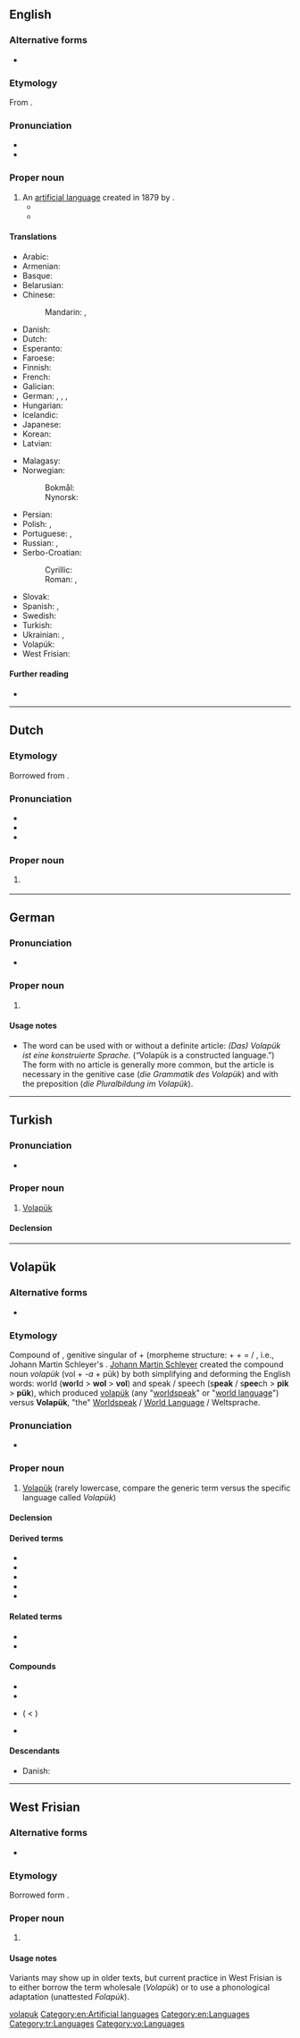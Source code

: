 {{also|volapuk|Volapuk|volapük}}
==English==
{{interwiktionary|code=vo}}
{{wikipedia}}

===Alternative forms===
* {{l|en|Volapuk}}

===Etymology===
From {{etyl|vo|en}} {{m|vo|Volapük}}.

===Pronunciation===
* {{IPA|/ˈvɒləˌpʊk/|lang=en}}
* {{hyphenation|Vo|la|pük|lang=en}}

===Proper noun===
{{en-proper noun}}

# An [[artificial language]] created in 1879 by {{w|Johann Martin Schleyer}}.
#* {{quote-journal|author=A. F. B. Crofton|date=1897-04|title=The Language of Crime|authorlink=s:Author:A. F. B. Crofton|url=https://en.wikisource.org/wiki/Popular_Science_Monthly/Volume_50/April_1897/The_Language_of_Crime|periodical=[[w:Popular Science Monthly|Popular Science Monthly]]|volume=50|page=834|passage=...some authors have claimed that the slang of the criminal was a kind of international language for thieves, a '''Volapük''' of crime.|issn=0161-7370|oclc=488612811}}
#* {{quote-book|year=2004|author=Steven Roger Fischer|title=A history of language|pageurl=http://books.google.com.br/books?id=5i1Ql7QQy0kC&pg=PA209#v=onepage&q&f=false|isbn=9781861890801|page=180|publisher=Reaktion Books|passage=The first practical constructed language was the south-west German Pastor Schleyer's '''Volapük''' from 1879; its complicated grammar and irregular vocabulary made learning difficult, however. The most successful has been Esperanto, devised by the Warsaw ophthalmologist Ludwig Zamenhof in 1887, that today can count some one million speakers.}}

====Translations====
{{trans-top|language}}
* Arabic: {{t|ar|فُولَابُوك|m|tr=fulabūk}}
* Armenian: {{t+|hy|վոլապյուկ|sc=Armn}}
* Basque: {{t+|eu|volapük}}
* Belarusian: {{t+|be|валапюк|m|tr=valapjúk}}
* Chinese:
*: Mandarin: {{t|cmn|沃拉普克語|sc=Hani}}, {{t|cmn|沃拉普克语|tr=wòlāpǔkèyǔ|sc=Hani}}
* Danish: {{t|da|volapyk|n}}
* Dutch: {{t+|nl|Volapük|n}}
* Esperanto: {{t+|eo|volapuko}}
* Faroese: {{t+|fo|volapúkk|n}}
* Finnish: {{t+|fi|volapük}}
* French: {{t+|fr|volapük|m}}
* Galician: {{t+|gl|volapuk|m}}
* German: {{t+|de|Volapük|n}}, {{t|de|Volapükisch|n}}, {{t|de|Volapüksprache|f}}, {{t|de|Volapük-Sprache|f}}
* Hungarian: {{t+|hu|volapük}}
* Icelandic: {{t+|is|vólapuk}}
* Japanese: {{t+|ja|ヴォラピュク|tr=vorapyuku}}
* Korean: {{t+|ko|볼라퓌크}}
* Latvian: {{t|lv|volapiks|m}}
{{trans-mid}}
* Malagasy: {{t+|mg|volapoky}}
* Norwegian:
*: Bokmål: {{t|no|volapyk|m}}
*: Nynorsk: {{t|nn|volapyk|m}}
* Persian: {{t|fa|ولاپوک|tr=volapuk|sc=fa-Arab}}
* Polish: {{t+|pl|volapük|m-in}}, {{t|pl|wolapik|m-in}}
* Portuguese: {{t+|pt|volapuque|m}}, {{t+|pt|volapuk|m}}
* Russian: {{t+|ru|волапю́к|m}}, {{t+|ru|воляпю́к|m}}
* Serbo-Croatian:
*: Cyrillic: {{t|sh|Волапик|m}}
*: Roman: {{t+|sh|Volapük|m}}, {{t|sh|Volapik|m}}
* Slovak: {{t|sk|volapük|m}}
* Spanish: {{t|es|volapük|m}}, {{t+|es|volapuk|m}}
* Swedish: {{t+|sv|volapük}} {{t|sv|volapyk}}
* Turkish: {{t+|tr|Volapük}}
* Ukrainian: {{t+|uk|волапюк|m|tr=volapjúk}}, {{t|uk|воляпюк|m|tr=voljapjúk}}
* Volapük: {{t+|vo|Volapük}}
* West Frisian: {{t|fy|Volapük|n}}
{{trans-bottom}}

====Further reading====
* {{ISO 639|1code=vo|3code=vol|link=Linguist List}}

[[Category:English terms spelled with Ü|volapuk]]
[[Category:en:Artificial languages]]
[[Category:en:Languages]]

----

==Dutch==

===Etymology===
Borrowed from {{bor|nl|vo|Volapük}}.

===Pronunciation===
* {{IPA|lang=nl|/voːlaːˈpyk/}}
* {{rhyme|lang=nl|yk}}
* {{audio|Nl-Volapük.ogg|Audio|lang=nl}}

===Proper noun===
{{nl-proper noun|n}}

# {{l|en|Volapük}} {{q|definite article is often omitted}}

----

==German==

===Pronunciation===
* {{IPA|/ˌvoːlaˈpyːk/|/ˌvɔla-/|lang=de}}

===Proper noun===
{{de-proper noun|n|Volapük|gen2=Volapüks}}

# {{l|en|Volapük}}

====Usage notes====
* The word can be used with or without a definite article: ''(Das) Volapük ist eine konstruierte Sprache.'' (“Volapük is a constructed language.”) The form with no article is generally more common, but the article is necessary in the genitive case (''die Grammatik des Volapük'') and with the preposition {{m|de|in}} (''die Pluralbildung im Volapük'').

----

==Turkish==

===Pronunciation===
* {{hyphenation|Vo|la|pük|lang=tr}}

===Proper noun===
{{tr-proper noun}}

# {{lb|tr|linguistics}} [[#English|Volapük]]

====Declension====
{{tr-prop-c-öü}}
{{tr-poss-c1-öü}}

[[Category:tr:Languages]]

----

==Volapük==

===Alternative forms===
* {{l|vo|Vp}} {{q|abbreviation}}

===Etymology===
Compound of {{l|vo|vola||of the world / world's}}, genitive singular of {{l|vo|vol||[[world]]}} + {{l|vo|pük||language}} (morpheme structure: {{l|vo|vol||world}} + ''{{l|vo|-a||genitive morpheme}}'' + {{l|vo|pük||language}} = {{l|vo|volapük||world language}} / {{l|vo|Volapük||World Language}}, i.e., Johann Martin Schleyer's {{l|de|Weltsprache||World Language / Universal Language}}. [[w:Johann Martin Schleyer|Johann Martin Schleyer]] created the compound noun ''volapük'' (vol + ''-a'' + pük) by both simplifying and deforming the English words: world ('''wo'''r'''l'''d > '''wol''' > '''vol''') and speak / speech (s'''peak''' / s'''pee'''ch > '''pik''' > '''pük'''), which produced {{qualifier|lowercase generic term}} [[volapük]] (any "[[worldspeak]]" or "[[world language]]") versus {{qualifier|uppercase specific term}} '''Volapük''', "the" [[Worldspeak]] / [[World Language]] / Weltsprache.

===Pronunciation===
* {{IPA|/vo.laˈpyk/|[vo.laˈpyk]|lang=vo}}

===Proper noun===
{{head|vo|proper noun}}

# [[#English|Volapük]] (rarely lowercase, compare the generic term {{m|vo|volapük}} versus the specific language called ''Volapük'')

====Declension====
{{vo-decl-noun-np}}

====Derived terms====
* {{l|vo|Volapükan}}
* {{l|vo|Volapükav}}
* {{l|vo|Volapükavan}}
* {{l|vo|Volapükik}}
* {{l|vo|Volapükön}}

====Related terms====
* {{l|vo|volapük}}
* {{l|vo|volapükatidel}}

====Compounds====
* {{l|vo|Volapükagased}}
* {{l|vo|Volapükaklub}}
* {{l|vo|Volapükatidan}} ( < {{l|vo|Volapükatidel}})
* {{l|vo|Volapükitidan}}

====Descendants====
* Danish: {{l|da|volapyk}}

[[Category:vo:Languages]]

----

==West Frisian==

===Alternative forms===
* {{l|fy|Volapuk}} {{q|superseded}}

===Etymology===
Borrowed form {{bor|fy|vo|Volapük}}.

===Proper noun===
{{head|fy|proper noun}}

# {{l|en|Volapük}}

====Usage notes====
Variants may show up in older texts, but current practice in West Frisian is to either borrow the term wholesale (''Volapük'') or to use a phonological adaptation (unattested ''Folapúk'').